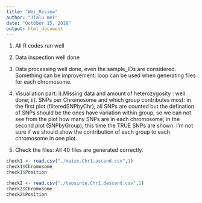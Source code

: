 ---
title: "Wei_Review"
author: "Jialu Wei"
date: "October 15, 2018"
output: html_document
---
1. All R codes run well
2. Data inspection well done
3. Data processing well done, even the sample_IDs are considered. Something can be improvement: loop can be used when generating files for each chromosome.
4. Visualiation part:
  i).Missing data and amount of heterozygosity : well done;
  ii). SNPs per Chromosome and which group contributes most: in the first plot (filteredSNPbyChr), all SNPs are counted but the defination of SNPs should be the ones have variation within group, so we can not see from the plot how many SNPs are in each chromosome; in the second plot (SNPbyGroup), this time the TRUE SNPs are shown. 
  I'm not sure if we should show the contribution of each group to each chromosome in one plot.
  
5. Check the files:
All 40 files are generated correctly.

```{r}
check1 <- read.csv("./maize.Chr1.ascend.csv",1)
check1$Chromosome
check1$Position

check2 <- read.csv("./teosinte.Chr1.descend.csv",1)
check2$Chromosome
check2$Position
```